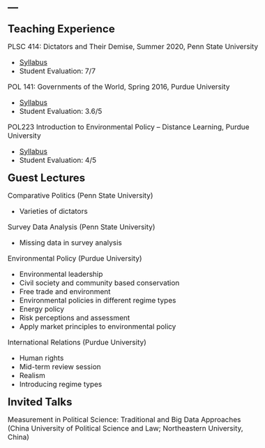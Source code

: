 ---
---
<style type="text/css">

body, td {
   font-size: 16px;
}
code.r{
  font-size: 12px;
}
pre {
  font-size: 12px
}
</style>

<link rel="stylesheet" href="styles.css" type="text/css">

<font size='5'><b> Teaching Experience </b></font>

PLSC 414: Dictators and Their Demise, Summer 2020, Penn State University

* [Syllabus](syllabus414.pdf)
* Student Evaluation: 7/7

POL 141: Governments of the World, Spring 2016, Purdue University

* [Syllabus](syllabus141.pdf)
* Student Evaluation: 3.6/5

POL223 Introduction to Environmental Policy – Distance Learning, Purdue University

* [Syllabus](POL223summer2015.pdf)
* Student Evaluation: 4/5

<font size='5'><b> Guest Lectures </b></font>

Comparative Politics (Penn State University)

* Varieties of dictators

Survey Data Analysis (Penn State University)

* Missing data in survey analysis

Environmental Policy (Purdue University)

* Environmental leadership
* Civil society and community based conservation
* Free trade and environment
* Environmental policies in different regime types
* Energy policy
* Risk perceptions and assessment
* Apply market principles to environmental policy

International Relations (Purdue University)

* Human rights
* Mid-term review session
* Realism
* Introducing regime types

<font size='5'><b> Invited Talks </b></font>

Measurement in Political Science: Traditional and Big Data Approaches (China University of Political Science and Law; Northeastern University, China)